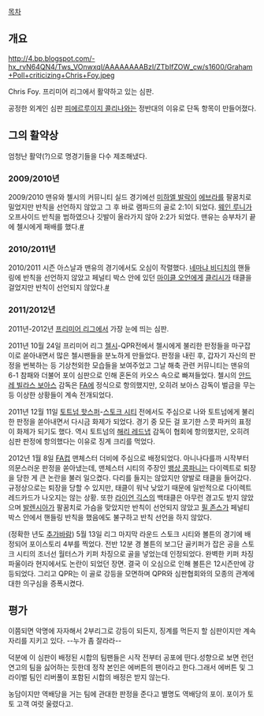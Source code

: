 [[목차]]

== 개요 ==
http://4.bp.blogspot.com/-hx_rvN64QN4/Tws_VOnwxqI/AAAAAAAABzI/ZTbIfZOW_cw/s1600/Graham+Poll+criticizing+Chris+Foy.jpeg

Chris Foy. 프리미어 리그에서 활약하고 있는 심판.

공정한 외계인 심판 [[피에르루이지 콜리나]]와는 정반대의 이유로 단독 항목이 만들어졌다.

== 그의 활약상 ==
엄청난 활약(?)으로 명경기들을 다수 제조해냈다.

=== 2009/2010년 ===
2009/2010 맨유와 첼시의 커뮤니티 실드 경기에선 [[미하엘 발락]]이 [[파트리스 에브라|에브라]]를 팔꿈치로 밀었지만 반칙을 선언하지 않았고 그 후 바로 램파드의 골로 2:1이 되었다. [[웨인 루니]]가 오프사이드 반칙을 범하였으나 깃발이 올라가지 않아 2:2가 되었다. 맨유는 승부차기 끝에 첼시에게 패배를 했다.[http://www.ohmynews.com/NWS_Web/View/at_pg.aspx?CNTN_CD=A0001193041 #]

=== 2010/2011년 ===
2010/2011 시즌 아스날과 맨유의 경기에서도 오심이 작렬했다. [[네마냐 비디치]]의 핸들링에 반칙을 선언하지 않았고 페널티 박스 안에 있던 [[마이클 오언]]에게 [[가엘 클리시|클리시]]가 태클을 걸었지만 반칙이 선언되지 않았다.[http://m.goal.com/s/kr/news/2467288/ #]

=== 2011/2012년 ===
2011년-2012년 [[프리미어 리그]]에서 가장 눈에 띄는 심판.

2011년 10월 24일 프리미어 리그 [[첼시]]-QPR전에서 첼시에게 불리한 판정들을 마구잡이로 쏟아내면서 많은 첼시팬들을 분노하게 만들었다. 판정을 내린 후, 갑자기 자신의 판정을 번복하는 등 기상천외한 모습들을 보여주었고 그날 해축 관련 커뮤니티는 맨유의 6-1 참패와 더불어 포이 심판으로 인해 혼돈의 카오스 속으로 빠져들었다. 첼시의 [[안드레 빌라스 보아스]] 감독은 [[FA]]에 정식으로 항의했지만, 오히려 보아스 감독이 벌금을 무는 등 이상한 상황들이 계속 전개되었다.

2011년 12월 11일 [[토트넘 핫스퍼]]-[[스토크 시티]] 전에서도 주심으로 나와 토트넘에게 불리한 판정을 쏟아내면서 다시금 화제가 되었다. 경기 중 모든 걸 포기한 스콧 파커의 표정이 화제가 되기도 했다. 역시 토트넘의 [[해리 레드냅]] 감독이 협회에 항의했지만, 오히려 심판 판정에 항의했다는 이유로 징계 크리를 먹었다.

2012년 1월 8일 [[FA]]컵 맨체스터 더비에 주심으로 배정되었다. 아니나다를까 시작부터 의문스러운 판정을 쏟아냈는데, 맨체스터 시티의 주장인 [[뱅상 콩파니]]는 다이렉트로 퇴장을 당한 게 큰 논란을 불러 일으켰다. 다리를 들지는 않았지만 양발로 태클을 들어갔다. 규정상으로는 퇴장을 당할 수 있지만, 태클이 워낙 낮았기 때문에 일반적으로 다이렉트 레드카드가 나오지는 않는 상황. 또한 [[라이언 긱스]]의 백태클은 아무런 경고도 받지 않았으며 [[안토니오 발렌시아|발렌시아]]가 팔꿈치로 가슴을 맞았지만 반칙이 선언되지 않았고 [[필 존스]]가 페널티 박스 안에서 핸들링 반칙을 했음에도 불구하고 반칙 선언을 하지 않았다.

(정확한 년도 [[추가바람]]) 5월 13일 리그 마지막 라운드 스토크 시티와 볼튼의 경기에 배정되어 포이스토리 4부를 찍었다. 전반 12분 경 볼튼의 보그단 골키퍼가 잡은 공을 스토크 시티의 조너선 월터스가 키퍼 차징으로 골을 넣었는데 인정되었다. 완벽한 키퍼 차징 파울이라 현지에서도 논란이 되었던 장면. 결국 이 오심으로 인해 볼튼은 12시즌만에 강등되었다. 그리고 QPR는 이 골로 강등을 모면하며 QPR와 심판협회와의 모종의 관계에 대한 의구심을 증폭시켰다.
== 평가 ==
이쯤되면 악명에 자자해서 2부리그로 강등이 되든지, 징계를 먹든지 할 심판이지만 계속 자리를 지키고 있다. --누가 좀 잘라라--

덕분에 이 심판이 배정된 시합의 팀팬들은 시작 전부터 공포에 떤다.성향으로 보면 런던 연고의 팀을 싫어하는 듯한데 정작 본인은 에버튼의 팬이라고 한다.그래서 에버튼 및 그 라이벌 팀인 리버풀이 포함된 시합의 배정은 받지 않는다.

농담이지만 역배당을 거는 팀에 관대한 판정을 준다고 별명도 역배당의 포이. 포이가 토토 고객 여럿 울렸다고.

